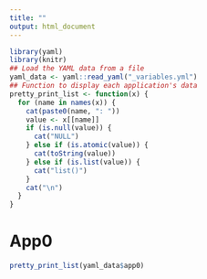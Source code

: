 ```yaml
---
title: ""
output: html_document
---
```


```r
library(yaml)
library(knitr)
## Load the YAML data from a file
yaml_data <- yaml::read_yaml("_variables.yml")
## Function to display each application's data
pretty_print_list <- function(x) {
  for (name in names(x)) {
    cat(paste0(name, ": "))
    value <- x[[name]]
    if (is.null(value)) {
      cat("NULL")
    } else if (is.atomic(value)) {
      cat(toString(value))
    } else if (is.list(value)) {
      cat("list()")
    }
    cat("\n")
  }
}

```

# App0

```r
pretty_print_list(yaml_data$app0)
```




